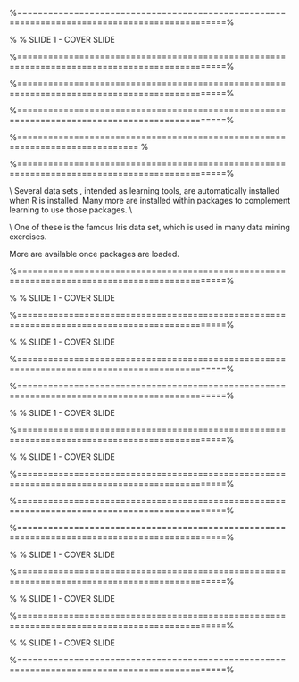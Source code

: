 \frametitle{1.9 Basic \texttt{R} Editor}
 \begin{itemize}
 \item \texttt{R} has an inbuilt script editor. We will use it for this class, but there are plenty of top quality
 Integrated Development Environments out there. (Read up about \textbf{RStudio} for example).
 \item For a while, we will use the in-built script editor. Although it is advisable to start using \textbf{Rstudio} or something similar in the not-too-distant future.
 \end{itemize}
 

 
 %==============================================================================================%

 % % SLIDE 1 - COVER SLIDE
 \begin{figure}
 \centering
 \includegraphics[width=1.2\linewidth]{images/Rscript}         
 \end{figure}
   
 %==============================================================================================%

 \frametitle{1.9 Basic \texttt{R} Editor}
 \begin{itemize}
 \item To start a new script, or open an existing script simply go to File and click the appropriate
 options. A new dialogue box will appear. 
 
 \item You can write and edit code using this editor.
 \item To pass the code for compiling , press the run line or selection option (The third icon
 on the menu).
 \end{itemize}

 %==============================================================================================%

 
 \begin{itemize}
 \item Another way to read code is to use the \texttt{edit()} function, which operates directly from the
 command line. 
 \item To see how the code defining an object X was written (or more importantly,
 could have been written) simply type \texttt{edit(X)}. 
 \item This command has some useful applications
 that we will see later on (the \texttt{scan()} command).
 \end{itemize}
 

 %==============================================================================================%

 
 \textbf{Script Files}
 \begin{itemize}
 \item Scripts are saved as \texttt{.R} files. 
 \item These scripts can be called directly using the \texttt{source()} command.
 \end{itemize}
 
 \begin{framed}
 \texttt{source(myScript.R)}
 
 \texttt{source(myDatasets.R)}
 
 \texttt{source(myFunctions.R)}
 \end{framed}

 
 %============================================================================= %

 \frametitle{Introduction to R - Continued}
 \begin{itemize}
 \item[1.10] Built-In Data Sets      
 \item[1.11] The \texttt{summary()} command     
 \item[1.12] Working directories      
 \item[1.13] Coming Unstuck    
 \item[1.14] Quitting the \texttt{R} environment   
 \item[1.15] Data Objects  
 \item[1.16] Listing all items in a workspace     
 \item[1.17] Removing items   
 \item[1.18] Checking and Transforming Types
 \item[1.19] Saving and Loading R Data Objects    
 \end{itemize}

 
 
 %==============================================================================================%

 \frametitle{1.10 Built-In Data Sets}
 \textbf{Inbuilt Data Sets}\\
 Several data sets , intended as learning tools, are automatically installed when R is installed.
 Many more are installed within packages to complement learning to use those packages. \\
 \bigskip
 
 \textbf{iris}\\ One
 of these is the famous Iris data set, which is used in many data mining exercises.
 
 \begin{itemize}
 \item airquality  ( very useful )
 \item mtcars
 \item Nile
 \end{itemize}
 More are available once packages are loaded.
 

 %==============================================================================================%

 % % SLIDE 1 - COVER SLIDE
 \begin{figure}
 \centering
 \includegraphics[width=1.2\linewidth]{images/Rdatasets}        
 \end{figure}
   
 %==============================================================================================%

 % % SLIDE 1 - COVER SLIDE
 \begin{figure}
 \centering
 \includegraphics[width=1.2\linewidth]{images/RdatasetsMore}   
 \end{figure}
   
 %==============================================================================================%

 
 \begin{itemize}
 \item To see what data sets are available, simply type \texttt{data()}.
 \item  To load a data set, simply type in the
 name of the data set. Some data sets are very large.
 \item  To just see the first few (or last) rows, we
 use the \texttt{head()} function or alternatively the \texttt{tail()} function. 
 \item The default number of rows of
 these commands is 6. Other numbers can be specified.
 \end{itemize}
 

 %==============================================================================================%

 % % SLIDE 1 - COVER SLIDE
 \begin{figure}
 \centering 
 \includegraphics[width=1.2\linewidth]{images/irishead}      
 \end{figure}
   
 %==============================================================================================%

 % % SLIDE 1 - COVER SLIDE
 \begin{figure}
 \centering
 \includegraphics[width=1.2\linewidth]{images/iristail}     
 \end{figure}
   
 %==============================================================================================%

 \begin{itemize}
 \item In many situations, it is useful to call a particular data set using the \texttt{attach()} command. This
 will save having to specify the data sets over repeated operations. 
 \item The file can then be detached
 using the \texttt{detach()} command.
 \end{itemize}
 
 
 

 %==============================================================================================%

 \frametitle{1.11 The summary() command}
 
 \begin{itemize}
 \item The R command \texttt{summary()} is a generic function used to produce result “summaries” of the
 results of various objects, from simple vectors to the output of complex model fitting functions.
 \item The function invokes particular methods which depend on the class of the first argument.
 \end{itemize}

 %==============================================================================================%

 % % SLIDE 1 - COVER SLIDE
 \begin{figure}
 \centering
 \includegraphics[width=1.2\linewidth]{images/rabbitsummary}   
 \end{figure}
 
 
 %==============================================================================================%

 % % SLIDE 1 - COVER SLIDE
 \begin{figure}  
 \includegraphics[width=1.2\linewidth]{images/irisinspect}     
 \end{figure}
   
 %==============================================================================================%

 % % SLIDE 1 - COVER SLIDE
 \begin{figure}
 \centering
 \includegraphics[width=1.2\linewidth]{images/irissummary}
 %\caption{}
 %\label{fig:irissummary}
 \end{figure}
   
 
 
 
 
 %==============================================================================================%

 \frametitle{1.12 Working directories}
 \large
 \begin{itemize}
 \item You can change your working directly by using the appropriate options on the File menu. 
 \item To
 determine the current working directory, you can use the \texttt{getwd()} command. 
 \item To change the
 working directory , we would use the \texttt{setwd()} command.
 \item  This is quite important as objects
 will be imported and exported to and from the specified directory.
 \end{itemize}
